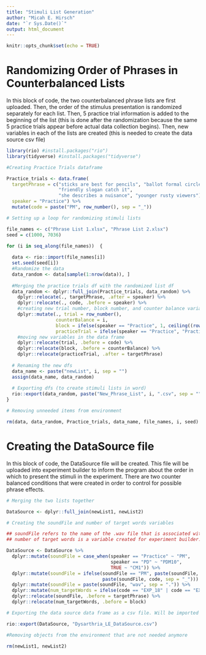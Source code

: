 ```yaml
---
title: "Stimuli List Generation"
author: "Micah E. Hirsch"
date: "`r Sys.Date()`"
output: html_document
---
```


```r
knitr::opts_chunk$set(echo = TRUE)
```

# Randomizing Order of Phrases in Counterbalanced Lists
 
In this block of code, the two counterbalanced phrase lists are first uploaded. Then, the order of the stimulus presentation is randomized separately for each list. Then, 5 practice trial information is added to the beginning of the list (this is done after the randomization because the same 5 practice trials appear before actual data collection begins). Then, new variables in each of the lists are created (this is needed to create the data source csv file)

```r

library(rio) #install.packages("rio")
library(tidyverse) #install.packages("tidyverse")

#Creating Practice Trials dataframe

Practice_trials <- data.frame(
  targetPhrase = c("sticks are best for pencils", "ballot formal circles", 
                   "friendly slogan catch it",
                   "she describes a nuisance", "younger rusty viewers"),
  speaker = "Practice") %>%
  mutate(code = paste("PM", row_number(), sep = "_"))

# Setting up a loop for randomizing stimuli lists

file_names <- c("Phrase List 1.xlsx", "Phrase List 2.xlsx")
seed = c(1000, 7036)

for (i in seq_along(file_names))  {
 
  data <- rio::import(file_names[i])
  set.seed(seed[i])
  #Randomize the data
  data_random <- data[sample(1:nrow(data)), ]
  
  #Merging the practice trials df with the randomized list df
  data_random <- dplyr::full_join(Practice_trials, data_random) %>%
    dplyr::relocate(., targetPhrase, .after = speaker) %>%
    dplyr::relocate(., code, .before = speaker) %>%
    #creating new trial number, block number, and counter balance variables
    dplyr::mutate(., trial = row_number(), 
                  counterBalance = i, 
                  block = ifelse(speaker == "Practice", 1, ceiling((row_number() - 5)/ 10) + 1), 
                  practiceTrial = ifelse(speaker == "Practice", "Practice", "Experimental")) %>%
    #moving new variables in the data frame
    dplyr::relocate(trial, .before = code) %>%
    dplyr::relocate(block, .before = counterBalance) %>%
    dplyr::relocate(practiceTrial, .after = targetPhrase)
  
  # Renaming the new dfs
  data_name <- paste("newList", i, sep = "")
  assign(data_name, data_random)
  
  # Exporting dfs (to create stimuli lists in word)
  rio::export(data_random, paste("New_Phrase_List", i, ".csv", sep = ""))
}

# Removing unneeded items from environment

rm(data, data_random, Practice_trials, data_name, file_names, i, seed)

```

# Creating the DataSource file

In this block of code, the DataSource file will be created. This file will be uploaded into experiment builder to inform the program about the order in which to present the stimuli in the experiment. There are two counter balanced conditions that were created in order to control for possible phrase effects.

```r

# Merging the two lists together

DataSource <- dplyr::full_join(newList1, newList2)

# Creating the soundFile and number of target words variables

## soundFile refers to the name of the .wav file that is associated with each phrase/stimulus
## number of target words is a variable created for experiment builder. When listeners repeat the phrase they heard aloud in the pupillometry experiment, the experimenter will record the number of correct words by selecting the appropriate key on the host computer keyboard. Most of the phrases have 3 target words (with the exception of 2 phrases. Those only have 2 target words). Experiment Builder will compare the experimenter's input with this variable to record whether the phrase was repeated correctly (i.e. all target words recognized).

DataSource <- DataSource %>%
  dplyr::mutate(soundFile = case_when(speaker == "Practice" ~ "PM",
                                      speaker == "PD" ~ "PDM10",
                                      TRUE ~ "CM1")) %>%
  dplyr::mutate(soundFile = ifelse(soundFile == "PM", paste(soundFile, trial, sep = "_"), 
                                   paste(soundFile, code, sep = "_"))) %>%
  dplyr::mutate(soundFile = paste(soundFile, "wav", sep = ".")) %>%
  dplyr::mutate(num_targetWords = ifelse(code == "EXP_18" | code == "EXP_75", 2, 3)) %>%
  dplyr::relocate(soundFile, .before = targetPhrase) %>%
  dplyr::relocate(num_targetWords, .before = block)

# Exporting the data source data frame as a csv file. Will be imported into Experiment Builder for programming pupillometry experiment.

rio::export(DataSource, "Dysarthria_LE_DataSource.csv")

#Removing objects from the environment that are not needed anymore

rm(newList1, newList2)

```

